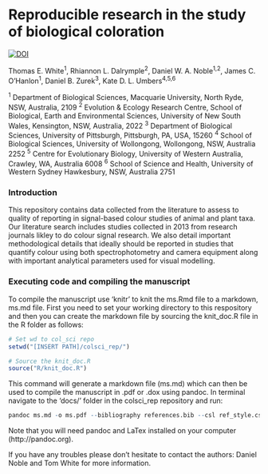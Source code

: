 # Reproducible research in the study of biological coloration

[![DOI](https://zenodo.org/badge/doi/10.5281/zenodo.16949.svg)](http://dx.doi.org/10.5281/zenodo.16949)

Thomas E. White<sup>1</sup>, Rhiannon L. Dalrymple<sup>2</sup>, Daniel W. A. Noble<sup>1,2</sup>, James C. O’Hanlon<sup>1</sup>, Daniel B. Zurek<sup>3</sup>, Kate D. L. Umbers<sup>4,5,6</sup>

<sup>1</sup> Department of Biological Sciences, Macquarie University, North Ryde, NSW, Australia, 2109 <sup>2</sup> Evolution & Ecology Research Centre, School of Biological, Earth and Environmental Sciences, University of New South Wales, Kensington, NSW, Australia, 2022 <sup>3</sup> Department of Biological Sciences, University of Pittsburgh, Pittsburgh, PA, USA, 15260 <sup>4</sup> School of Biological Sciences, University of Wollongong, Wollongong, NSW, Australia 2252 <sup>5</sup> Centre for Evolutionary Biology, University of Western Australia, Crawley, WA, Australia 6008 <sup>6</sup> School of Science and Health, University of Western Sydney Hawkesbury, NSW, Australia 2751

### Introduction
This repository contains data collected from the literature to assess to quality of reporting in signal-based colour studies of animal and plant taxa. Our literature search includes studies collected in 2013 from research journals likley to do colour signal research. We also detail important methodological details that ideally should be reported in studies that quantify colour using both spectrophotometry and camera equipment along with important analytical parameters used for visual modelling. 

### Executing code and compiling the manuscript

To compile the manuscript use 'knitr' to knit the ms.Rmd file to a markdown, ms.md file. First you need to set your working directory to this respository and then you can create the markdown file by sourcing the knit_doc.R file in the R folder as follows:

```r
# Set wd to col_sci repo
setwd("[INSERT PATH]/colsci_rep/")

# Source the knit_doc.R
source("R/knit_doc.R")
```

This command will generate a markdown file (ms.md) which can then be used to compile the manuscript in .pdf or .dox using pandoc. In terminal navigate to the 'docs/' folder in the colsci_rep repository and run:

```r
pandoc ms.md -o ms.pdf --bibliography references.bib --csl ref_style.csl -H ms.sty
```

Note that you will need pandoc and LaTex installed on your computer (http://pandoc.org).

If you have any troubles please don't hesitate to contact the authors: Daniel Noble and Tom White for more information.